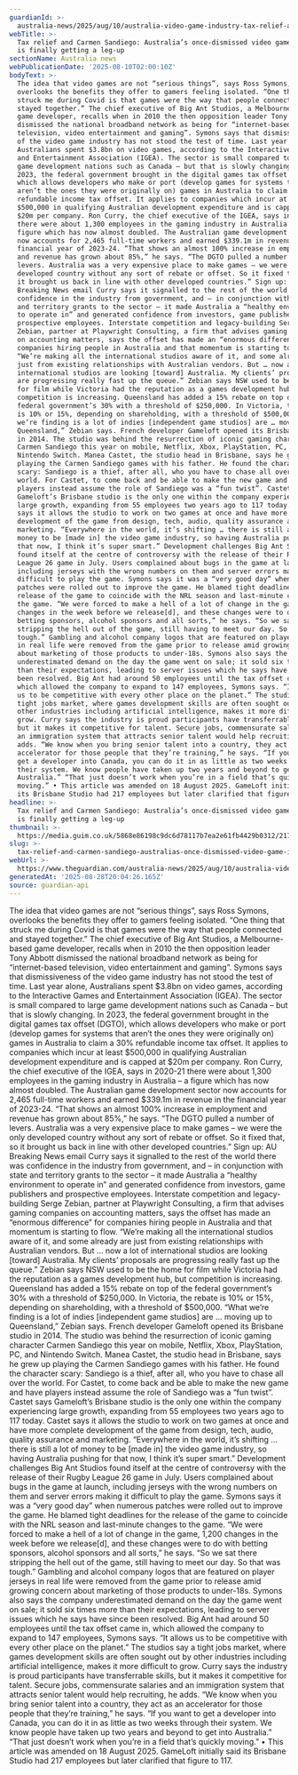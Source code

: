 ```yaml
---
guardianId: >-
  australia-news/2025/aug/10/australia-video-game-industry-tax-relief-and-carmen-sandiego
webTitle: >-
  Tax relief and Carmen Sandiego: Australia’s once-dismissed video game industry
  is finally getting a leg-up
sectionName: Australia news
webPublicationDate: '2025-08-10T02:00:10Z'
bodyText: >-
  The idea that video games are not “serious things”, says Ross Symons,
  overlooks the benefits they offer to gamers feeling isolated. “One thing that
  struck me during Covid is that games were the way that people connected and
  stayed together.” The chief executive of Big Ant Studios, a Melbourne-based
  game developer, recalls when in 2010 the then opposition leader Tony Abbott
  dismissed the national broadband network as being for “internet-based
  television, video entertainment and gaming”. Symons says that dismissiveness
  of the video game industry has not stood the test of time. Last year alone,
  Australians spent $3.8bn on video games, according to the Interactive Games
  and Entertainment Association (IGEA). The sector is small compared to large
  game development nations such as Canada – but that is slowly changing. In
  2023, the federal government brought in the digital games tax offset (DGTO),
  which allows developers who make or port (develop games for systems that
  aren’t the ones they were originally on) games in Australia to claim a 30%
  refundable income tax offset. It applies to companies which incur at least
  $500,000 in qualifying Australian development expenditure and is capped at
  $20m per company. Ron Curry, the chief executive of the IGEA, says in 2020-21
  there were about 1,300 employees in the gaming industry in Australia – a
  figure which has now almost doubled. The Australian game development sector
  now accounts for 2,465 full-time workers and earned $339.1m in revenue in the
  financial year of 2023-24. “That shows an almost 100% increase in employment
  and revenue has grown about 85%,” he says. “The DGTO pulled a number of
  levers. Australia was a very expensive place to make games – we were the only
  developed country without any sort of rebate or offset. So it fixed that, so
  it brought us back in line with other developed countries.” Sign up: AU
  Breaking News email Curry says it signalled to the rest of the world there was
  confidence in the industry from government, and – in conjunction with state
  and territory grants to the sector – it made Australia a “healthy environment
  to operate in” and generated confidence from investors, game publishers and
  prospective employees. Interstate competition and legacy-building Serge
  Zebian, partner at Playwright Consulting, a firm that advises gaming companies
  on accounting matters, says the offset has made an “enormous difference” for
  companies hiring people in Australia and that momentum is starting to flow.
  “We’re making all the international studios aware of it, and some already are
  just from existing relationships with Australian vendors. But … now a lot of
  international studios are looking [toward] Australia. My clients’ proposals
  are progressing really fast up the queue.” Zebian says NSW used to be the home
  for film while Victoria had the reputation as a games development hub, but
  competition is increasing. Queensland has added a 15% rebate on top of the
  federal government’s 30% with a threshold of $250,000. In Victoria, the rebate
  is 10% or 15%, depending on shareholding, with a threshold of $500,000. “What
  we’re finding is a lot of indies [independent game studios] are … moving up to
  Queensland,” Zebian says. French developer Gameloft opened its Brisbane studio
  in 2014. The studio was behind the resurrection of iconic gaming character
  Carmen Sandiego this year on mobile, Netflix, Xbox, PlayStation, PC, and
  Nintendo Switch. Manea Castet, the studio head in Brisbane, says he grew up
  playing the Carmen Sandiego games with his father. He found the character
  scary: Sandiego is a thief, after all, who you have to chase all over the
  world. For Castet, to come back and be able to make the new game and have
  players instead assume the role of Sandiego was a “fun twist”. Castet says
  Gameloft’s Brisbane studio is the only one within the company experiencing
  large growth, expanding from 55 employees two years ago to 117 today. Castet
  says it allows the studio to work on two games at once and have more complete
  development of the game from design, tech, audio, quality assurance and
  marketing. “Everywhere in the world, it’s shifting … there is still a lot of
  money to be [made in] the video game industry, so having Australia pushing for
  that now, I think it’s super smart.” Development challenges Big Ant Studios
  found itself at the centre of controversy with the release of their Rugby
  League 26 game in July. Users complained about bugs in the game at launch,
  including jerseys with the wrong numbers on them and server errors making it
  difficult to play the game. Symons says it was a “very good day” when numerous
  patches were rolled out to improve the game. He blamed tight deadlines for the
  release of the game to coincide with the NRL season and last-minute changes to
  the game. “We were forced to make a hell of a lot of change in the game, 1,200
  changes in the week before we release[d], and these changes were to do with
  betting sponsors, alcohol sponsors and all sorts,” he says. “So we sat there
  stripping the hell out of the game, still having to meet our day. So that was
  tough.” Gambling and alcohol company logos that are featured on player jerseys
  in real life were removed from the game prior to release amid growing concern
  about marketing of those products to under-18s. Symons also says the company
  underestimated demand on the day the game went on sale; it sold six times more
  than their expectations, leading to server issues which he says have since
  been resolved. Big Ant had around 50 employees until the tax offset came in,
  which allowed the company to expand to 147 employees, Symons says. “It allows
  us to be competitive with every other place on the planet.” The studios say a
  tight jobs market, where games development skills are often sought out by
  other industries including artificial intelligence, makes it more difficult to
  grow. Curry says the industry is proud participants have transferrable skills,
  but it makes it competitive for talent. Secure jobs, commensurate salaries and
  an immigration system that attracts senior talent would help recruiting, he
  adds. “We know when you bring senior talent into a country, they act as an
  accelerator for those people that they’re training,” he says. “If you want to
  get a developer into Canada, you can do it in as little as two weeks through
  their system. We know people have taken up two years and beyond to get into
  Australia.” “That just doesn’t work when you’re in a field that’s quickly
  moving.” • This article was amended on 18 August 2025. GameLoft initially said
  its Brisbane Studio had 217 employees but later clarified that figure to 117.
headline: >-
  Tax relief and Carmen Sandiego: Australia’s once-dismissed video game industry
  is finally getting a leg-up
thumbnail: >-
  https://media.guim.co.uk/5868e86198c9dc6d78117b7ea2e61fb4429b0312/2172_2075_4606_3685/500.jpg
slug: >-
  tax-relief-and-carmen-sandiego-australias-once-dismissed-video-game-industry-is-finally-getting-a-leg-up
webUrl: >-
  https://www.theguardian.com/australia-news/2025/aug/10/australia-video-game-industry-tax-relief-and-carmen-sandiego
generatedAt: '2025-08-28T20:04:26.165Z'
source: guardian-api
---
```

The idea that video games are not “serious things”, says Ross Symons, overlooks the benefits they offer to gamers feeling isolated. “One thing that struck me during Covid is that games were the way that people connected and stayed together.” The chief executive of Big Ant Studios, a Melbourne-based game developer, recalls when in 2010 the then opposition leader Tony Abbott dismissed the national broadband network as being for “internet-based television, video entertainment and gaming”. Symons says that dismissiveness of the video game industry has not stood the test of time. Last year alone, Australians spent $3.8bn on video games, according to the Interactive Games and Entertainment Association (IGEA). The sector is small compared to large game development nations such as Canada – but that is slowly changing. In 2023, the federal government brought in the digital games tax offset (DGTO), which allows developers who make or port (develop games for systems that aren’t the ones they were originally on) games in Australia to claim a 30% refundable income tax offset. It applies to companies which incur at least $500,000 in qualifying Australian development expenditure and is capped at $20m per company. Ron Curry, the chief executive of the IGEA, says in 2020-21 there were about 1,300 employees in the gaming industry in Australia – a figure which has now almost doubled. The Australian game development sector now accounts for 2,465 full-time workers and earned $339.1m in revenue in the financial year of 2023-24. “That shows an almost 100% increase in employment and revenue has grown about 85%,” he says. “The DGTO pulled a number of levers. Australia was a very expensive place to make games – we were the only developed country without any sort of rebate or offset. So it fixed that, so it brought us back in line with other developed countries.” Sign up: AU Breaking News email Curry says it signalled to the rest of the world there was confidence in the industry from government, and – in conjunction with state and territory grants to the sector – it made Australia a “healthy environment to operate in” and generated confidence from investors, game publishers and prospective employees. Interstate competition and legacy-building Serge Zebian, partner at Playwright Consulting, a firm that advises gaming companies on accounting matters, says the offset has made an “enormous difference” for companies hiring people in Australia and that momentum is starting to flow. “We’re making all the international studios aware of it, and some already are just from existing relationships with Australian vendors. But … now a lot of international studios are looking [toward] Australia. My clients’ proposals are progressing really fast up the queue.” Zebian says NSW used to be the home for film while Victoria had the reputation as a games development hub, but competition is increasing. Queensland has added a 15% rebate on top of the federal government’s 30% with a threshold of $250,000. In Victoria, the rebate is 10% or 15%, depending on shareholding, with a threshold of $500,000. “What we’re finding is a lot of indies [independent game studios] are … moving up to Queensland,” Zebian says. French developer Gameloft opened its Brisbane studio in 2014. The studio was behind the resurrection of iconic gaming character Carmen Sandiego this year on mobile, Netflix, Xbox, PlayStation, PC, and Nintendo Switch. Manea Castet, the studio head in Brisbane, says he grew up playing the Carmen Sandiego games with his father. He found the character scary: Sandiego is a thief, after all, who you have to chase all over the world. For Castet, to come back and be able to make the new game and have players instead assume the role of Sandiego was a “fun twist”. Castet says Gameloft’s Brisbane studio is the only one within the company experiencing large growth, expanding from 55 employees two years ago to 117 today. Castet says it allows the studio to work on two games at once and have more complete development of the game from design, tech, audio, quality assurance and marketing. “Everywhere in the world, it’s shifting … there is still a lot of money to be [made in] the video game industry, so having Australia pushing for that now, I think it’s super smart.” Development challenges Big Ant Studios found itself at the centre of controversy with the release of their Rugby League 26 game in July. Users complained about bugs in the game at launch, including jerseys with the wrong numbers on them and server errors making it difficult to play the game. Symons says it was a “very good day” when numerous patches were rolled out to improve the game. He blamed tight deadlines for the release of the game to coincide with the NRL season and last-minute changes to the game. “We were forced to make a hell of a lot of change in the game, 1,200 changes in the week before we release[d], and these changes were to do with betting sponsors, alcohol sponsors and all sorts,” he says. “So we sat there stripping the hell out of the game, still having to meet our day. So that was tough.” Gambling and alcohol company logos that are featured on player jerseys in real life were removed from the game prior to release amid growing concern about marketing of those products to under-18s. Symons also says the company underestimated demand on the day the game went on sale; it sold six times more than their expectations, leading to server issues which he says have since been resolved. Big Ant had around 50 employees until the tax offset came in, which allowed the company to expand to 147 employees, Symons says. “It allows us to be competitive with every other place on the planet.” The studios say a tight jobs market, where games development skills are often sought out by other industries including artificial intelligence, makes it more difficult to grow. Curry says the industry is proud participants have transferrable skills, but it makes it competitive for talent. Secure jobs, commensurate salaries and an immigration system that attracts senior talent would help recruiting, he adds. “We know when you bring senior talent into a country, they act as an accelerator for those people that they’re training,” he says. “If you want to get a developer into Canada, you can do it in as little as two weeks through their system. We know people have taken up two years and beyond to get into Australia.” “That just doesn’t work when you’re in a field that’s quickly moving.” • This article was amended on 18 August 2025. GameLoft initially said its Brisbane Studio had 217 employees but later clarified that figure to 117.
